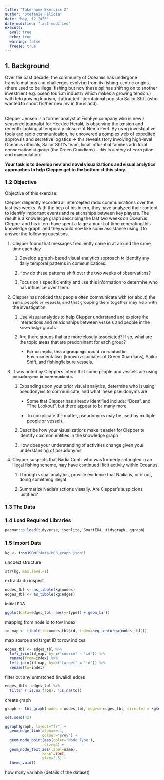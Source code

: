 ```yaml
---
title: "Take-home Exercise 2"
author: "Stefanie Felicia"
date: "May, 12 2025"
date-modified: "last-modified"
execute: 
  eval: true
  echo: true
  warning: false
  freeze: true
---
```


## 1. Background

Over the past decade, the community of Oceanus has undergone transformations and challenges evolving from its fishing-centric origins. (there used to be illegal fishing but now these ppl has shifting on to another investment e.g. ocean tourism industry which makes a growing tension.) with teh growing tourism, it attracted interntaional pop star Sailor Shift (who wanted to shoot his/her new mv in the island).

\
Clepper Jensen is a former analyst at FishEye company who is new a seasoned journalist for Hecklee Herald, is observing the tension and recently looking at temporary closure of Nemo Reef. By using investigative tools and radio communication, he uncovered a complex web of expedited approvals and secretive logistics -\> this reveals story involving high-level Oceanus officials, Sailor Shift's team, local influential families adn local conservationist group (the Green Guardians) - this is a story of corruption and manipulation.

**Your task is to develop new and novel visualizations and visual analytics approaches to help Clepper get to the bottom of this story.**

### 1.2 Objective

Objective of this exercise:

Clepper diligently recorded all intercepted radio communications over the last two weeks. With the help of his intern, they have analyzed their content to identify important events and relationships between key players. The result is a knowledge graph describing the last two weeks on Oceanus. Clepper and his intern have spent a large amount of time generating this knowledge graph, and they would now like some assistance using it to answer the following questions.

1.  Clepper found that messages frequently came in at around the same time each day.

    1.  Develop a graph-based visual analytics approach to identify any daily temporal patterns in communications.

    2.  How do these patterns shift over the two weeks of observations?

    3.  Focus on a specific entity and use this information to determine who has influence over them.

2.  Clepper has noticed that people often communicate with (or about) the same people or vessels, and that grouping them together may help with the investigation.

    1.  Use visual analytics to help Clepper understand and explore the interactions and relationships between vessels and people in the knowledge graph.

    2.  Are there groups that are more closely associated? If so, what are the topic areas that are predominant for each group?

        -   For example, these groupings could be related to: Environmentalism (known associates of Green Guardians), Sailor Shift, and fishing/leisure vessels.

3.  It was noted by Clepper’s intern that some people and vessels are using pseudonyms to communicate.

    1.  Expanding upon your prior visual analytics, determine who is using pseudonyms to communicate, and what these pseudonyms are

        -   Some that Clepper has already identified include: “Boss”, and “The Lookout”, but there appear to be many more.

        -   To complicate the matter, pseudonyms may be used by multiple people or vessels.

    2.  Describe how your visualizations make it easier for Clepper to identify common entities in the knowledge graph

    3.  How does your understanding of activities change given your understanding of pseudonyms

4.  Clepper suspects that Nadia Conti, who was formerly entangled in an illegal fishing scheme, may have continued illicit activity within Oceanus.

    1.  Through visual analytics, provide evidence that Nadia is, or is not, doing something illegal

    2.  Summarize Nadia’s actions visually. Are Clepper’s suspicions justified?

### 1.3 The Data

### 1.4 Load Required Libraries

```r
pacman::p_load(tidyverse, jsonlite, SmartEDA, tidygraph, ggraph)
```

### 1.5 Import Data

```r
kg <- fromJSON("data/MC3_graph.json")
```

uncoect structure

```r
str(kg, max.level=1)
```

extracta dn inspect

```r
nodes_tbl <- as_tibble(kg$nodes)
edges_tbl <- as_tibble(kg$edges)
```

initial EDA

```r
ggplot(data=edges_tbl, aes(y=type)) + geom_bar()
```

mapping from node id to tow index

```r
id_map <- tibble(id=nodes_tbl$id, index=seq_len(nrow(nodes_tbl)))
```

map source and target ID to row indices

```r
edges_tbl <- edges_tbl %>%
  left_join(id_map, by=c("source" = "id")) %>%
  rename(from=index) %>%
  left_join(id_map, by=c("target" = "id")) %>%
  rename(to=index)
```

filter out any unmatched (invalid) edges

```r
edges_tbl<- edges_tbl %>% 
  filter (!is.na(from), !is.na(to))
```

create graph

```r
graph <- tbl_graph(nodes = nodes_tbl, edges= edges_tbl, directed = kg$directed)
```

```r
set.seed(42)
```

```r
ggraph(graph, layout="fr") + 
  geom_edge_link(alpha=0.3,
                 colour="grey") +
  geom_node_point(aes(color='Node Type'), 
                  size=4) +
  geom_node_text(aes(label=name), 
                 repel=TRUE, 
                 size=2.5) +
  theme_void()
```

how many variable (details of the dataset)
